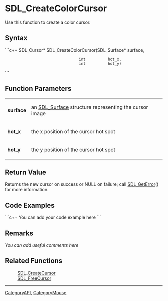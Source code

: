 <!-- pragma section-numbers off -->
<!-- pragma camelcase off -->

= SDL_CreateColorCursor =
Use this function to create a color cursor.


== Syntax ==
```c++
SDL_Cursor* SDL_CreateColorCursor(SDL_Surface* surface,
                                  int          hot_x,
                                  int          hot_y)
```

== Function Parameters ==
{|
|'''surface'''
|an [[SDL_Surface]] structure representing the cursor image
|-
|'''hot_x'''
|the x position of the cursor hot spot
|-
|'''hot_y'''
|the y position of the cursor hot spot
|}

== Return Value ==
Returns the new cursor on success or NULL on failure; call [[SDL_GetError]]() for more information.

== Code Examples ==
```c++
You can add your code example here
```

== Remarks ==
''You can add useful comments here''

== Related Functions ==
:[[SDL_CreateCursor]]
:[[SDL_FreeCursor]]

----
[[CategoryAPI]], [[CategoryMouse]]
